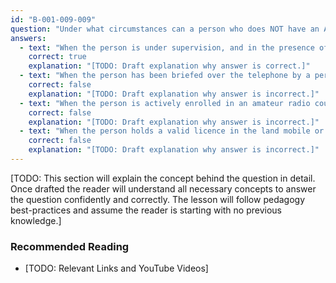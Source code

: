 ```yaml
---
id: "B-001-009-009"
question: "Under what circumstances can a person who does NOT have an Amateur Radio Operator Certificate operate an amateur radio station?"
answers:
  - text: "When the person is under supervision, and in the presence of, a person holding appropriate qualifications"
    correct: true
    explanation: "[TODO: Draft explanation why answer is correct.]"
  - text: "When the person has been briefed over the telephone by a person holding appropriate qualifications"
    correct: false
    explanation: "[TODO: Draft explanation why answer is incorrect.]"
  - text: "When the person is actively enrolled in an amateur radio course"
    correct: false
    explanation: "[TODO: Draft explanation why answer is incorrect.]"
  - text: "When the person holds a valid licence in the land mobile or maritime services"
    correct: false
    explanation: "[TODO: Draft explanation why answer is incorrect.]"
---
```


[TODO: This section will explain the concept behind the question in detail. Once drafted the reader will understand all necessary concepts to answer the question confidently and correctly. The lesson will follow pedagogy best-practices and assume the reader is starting with no previous knowledge.]

### Recommended Reading

- [TODO: Relevant Links and YouTube Videos]
